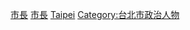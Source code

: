 {{Catnav|頁面分類|人物|職業|市長}}
{{Catnav|頁面分類|人物|各職業人物|政治人物|市長}}
{{Commonscat|Mayors of Taipei City}}
{{Catmore}}

[[Category:臺北市政治|市長]]
[[Category:臺北市政府官員|市長]]
[[Category:台灣直轄市市長|Taipei]]
[[Category:台北市政治人物|Category:台北市政治人物]]